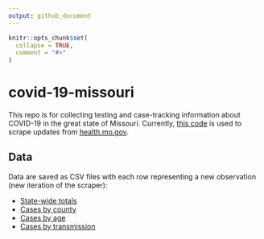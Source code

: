 ```yaml
---
output: github_document
---
```


<!-- README.md is generated from README.Rmd. Please edit that file -->

```r
knitr::opts_chunk$set(
  collapse = TRUE,
  comment = "#>"
)
```

# covid-19-missouri

<!-- badges: start -->
<!-- badges: end -->

This repo is for collecting testing and case-tracking information about COVID-19
in the great state of Missouri. Currently, [this code](R/scrape.R) is used to 
scrape updates from [health.mo.gov](https://health.mo.gov).

## Data

Data are saved as CSV files with each row representing a new observation (new
iteration of the scraper):

+ [State-wide totals](data/mo-total.csv)
+ [Cases by county](data/mo-county.csv)
+ [Cases by age](data/mo-age.csv)
+ [Cases by transmission](data/mo-transmission.csv)
